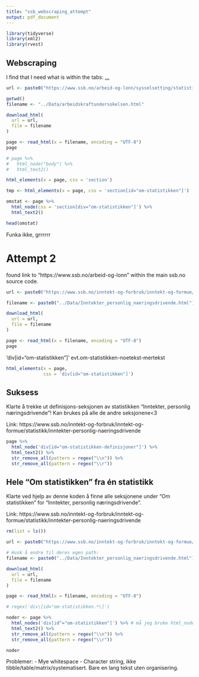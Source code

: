 ```yaml
---
title: "ssb_webscraping_attempt"
output: pdf_document
---
```


```r
library(tidyverse)
library(xml2)
library(rvest)
```

## Webscraping

I find that I need what is within the tabs: <a class="ssb-link with-icon" href="arbeid-og-lønn" tabindex="-1">...</a>

```r
url <- paste0("https://www.ssb.no/arbeid-og-lonn/sysselsetting/statistikk/arbeidskraftundersokelsen")

getwd()
filename <- "../Data/arbeidskraftundersokelsen.html"
```


```r
download_html(
  url = url,
  file = filename
)
```

```r
page <- read_html(x = filename, encoding = "UTF-8")
page

# page %>%
#   html_node("body") %>%
#   html_text2()
```

```r
html_elements(x = page, css = 'section')
```

```r
tmp <- html_elements(x = page, css = 'section[id="om-statistikken"]')
```

```r
omstat <- page %>% 
  html_node(css = 'section[div="om-statistikken"]') %>% 
  html_text2()

head(omstat)
```

Funka ikke, grrrrrr



# Attempt 2

found link to "https://www.ssb.no/arbeid-og-lonn" within the main ssb.no source code. 

```r
url <- paste0("https://www.ssb.no/inntekt-og-forbruk/inntekt-og-formue/statistikk/inntekter-personlig-naeringsdrivende")

filename <- paste0("../Data/Inntekter_personlig_naeringsdrivende.html")

download_html(
  url = url,
  file = filename
)

page <- read_html(x = filename, encoding = "UTF-8")
page
```

'div[id="om-statistikken"]'
evt.om-statistikken-noetekst-mertekst

```r
html_elements(x = page,
              css = 'div[id="om-statistikken"]')
```


## Suksess

Klarte å trekke ut definisjons-seksjonen av statistikken "Inntekter, personlig næringsdrivende"! Kan brukes på alle de andre seksjonene<3

Link: https://www.ssb.no/inntekt-og-forbruk/inntekt-og-formue/statistikk/inntekter-personlig-naeringsdrivende

```r
page %>%
  html_node('div[id="om-statistikken-definisjoner"]') %>%
  html_text2() %>% 
  str_remove_all(pattern = regex("\\n")) %>% 
  str_remove_all(pattern = regex("\\r"))
```



## Hele "Om statistikken" fra én statistikk

Klarte ved hjelp av denne koden å finne alle seksjonene under "Om statistikken" for "Inntekter, personlig næringsdrivende".

Link: https://www.ssb.no/inntekt-og-forbruk/inntekt-og-formue/statistikk/inntekter-personlig-naeringsdrivende

```r
rm(list = ls())

url <- paste0("https://www.ssb.no/inntekt-og-forbruk/inntekt-og-formue/statistikk/inntekter-personlig-naeringsdrivende")

# Husk å endre til deres egen path:
filename <- paste0("../Data/Inntekter_personlig_naeringsdrivende.html")

download_html(
  url = url,
  file = filename
)

page <- read_html(x = filename, encoding = "UTF-8")

# regex('div\[id="om-statistikken.*\]')

noder <- page %>%
  html_nodes('div[id^="om-statistikken"]') %>% # må jeg bruke html_nodes() etterhvert når jeg skal trekke ut flere?
  html_text2() %>% 
  str_remove_all(pattern = regex("\\n")) %>% 
  str_remove_all(pattern = regex("\\r"))

noder
```

Problemer:
- Mye whitespace
- Character string, ikke tibble/table/matrix/systematisert. Bare en lang tekst uten organisering.
